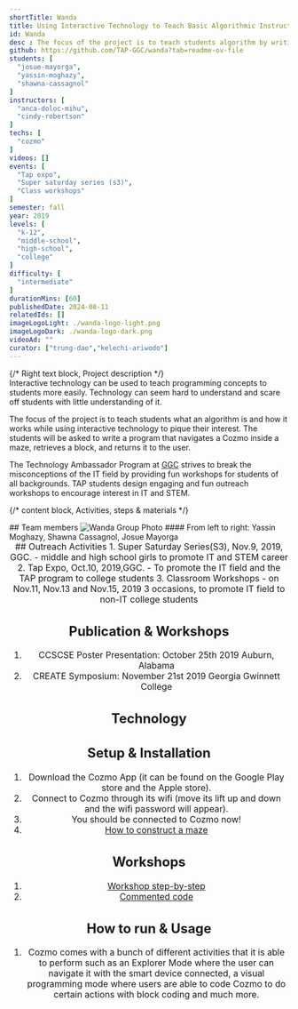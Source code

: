 ```yaml
---
shortTitle: Wanda
title: Using Interactive Technology to Teach Basic Algorithmic Instructions
id: Wanda
desc : The focus of the project is to teach students algorithm by writing a program that navigates a Cozmo inside a maze, retrieves a block, and returns it to the user.
github: https://github.com/TAP-GGC/wanda?tab=readme-ov-file
students: [
  "josue-mayorga",
  "yassin-moghazy",
  "shawna-cassagnol"
]
instructors: [
  "anca-doloc-mihu",
  "cindy-robertson"
] 
techs: [
  "cozmo"
]   
videos: []
events: [
  "Tap expo",
  "Super saturday series (s3)",
  "Class workshops"
]
semester: fall
year: 2019
levels: [
  "k-12",
  "middle-school",
  "high-school",
  "college"
] 
difficulty: [
  "intermediate"
] 
durationMins: [60]
publishedDate: 2024-08-11
relatedIds: []
imageLogoLight: ./wanda-logo-light.png
imageLogoDark: ./wanda-logo-dark.png
videoAd: ""
curator: ["trung-dao","kelechi-ariwodo"]
---
```




{/* Right text block, Project description */}	
Interactive technology can be used to teach programming concepts to students more easily. Technology can seem hard to understand and scare off students with little understanding of it.

The focus of the project is to teach students what an algorithm is and how it works while using interactive technology to pique their interest. The students will be asked to write a program that navigates a Cozmo inside a maze, retrieves a block, and returns it to the user.

The Technology Ambassador Program at [GGC](http://www.ggc.edu/tap) strives to break the misconceptions of the IT field by providing fun workshops for students of all backgrounds. TAP students design engaging and fun outreach workshops to encourage interest in IT and STEM.

 {/* content block, Activities, steps & materials */}

 <div class="prj-txt">
## Team members
<Image src={GroupPhoto} alt="Wanda Group Photo" />
#### From left to right: Yassin Moghazy, Shawna Cassagnol, Josue Mayorga
</div>

<div style="text-align: center ; justify-content: center; font-size: 1.125em;">
## Outreach Activities
1. Super Saturday Series(S3), Nov.9, 2019, GGC. - middle and high school girls to promote IT and STEM career
2. Tap Expo, Oct.10, 2019,GGC. - To promote the IT field and the TAP program to college students
3. Classroom Workshops - on Nov.11, Nov.13 and Nov.15, 2019 3 occasions, to promote IT field to non-IT college students

## Publication & Workshops
1. CCSCSE Poster Presentation: October 25th 2019 Auburn, Alabama
2. CREATE Symposium: November 21st 2019 Georgia Gwinnett College

## Technology
  <Logo src= {CosmoBot.src} alt="Cozmo Robot" link="https://ankicozmorobot.com/" />

## Setup & Installation
1. Download the Cozmo App (it can be found on the Google Play store and the Apple store).
2. Connect to Cozmo through its wifi (move its lift up and down and the wifi password will appear).
3. You should be connected to Cozmo now!
4. [How to construct a maze](https://github.com/TAP-GGC/wanda/blob/master/Documents/Using%20Interactive%20Technology%20To%20Teach%20%20Basic%20Algorithmic%20Instructions%20Maze%20Construction.pdf)

## Workshops
1. [Workshop step-by-step](https://github.com/TAP-GGC/wanda/blob/master/Documents/Using%20Interactive%20Technology%20to%20Teach%20Basic%20Algorithmic%20Instructions%20Step-by-Step.pdf)
2. [Commented code](https://github.com/TAP-GGC/wanda/blob/master/Code/Using%20Interactive%20Technology%20to%20Teach%20Basic%20Algorithmic%20Instructions%20Commented%20Code.pdf)

## How to run & Usage
1. Cozmo comes with a bunch of different activities that it is able to perform such as an Explorer Mode where the user can navigate it with the smart device connected, a visual programming mode where users are able to code Cozmo to do certain actions with block coding and much more.
</div>